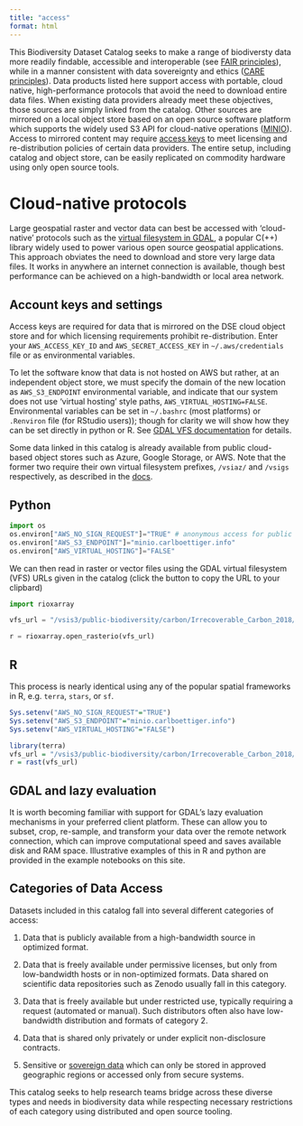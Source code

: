 ```yaml
---
title: "access"
format: html
---
```


This Biodiversity Dataset Catalog seeks to make a range of biodiversty data more readily findable, accessible and interoperable (see [FAIR principles](https://www.go-fair.org/fair-principles/)), while in a manner consistent with data sovereignty and ethics ([CARE principles](https://www.gida-global.org/care)).  Data products listed here support access with portable, cloud native, high-performance protocols that avoid the need to download entire data files. When existing data providers already meet these objectives, those sources are simply linked from the catalog. Other sources are mirrored on a local object store based on an open source software platform which supports the widely used S3 API for cloud-native operations  ([MINIO](https://min.io/)).  Access to mirrored content may require [access keys](access_keys.html) to meet licensing and re-distribution policies of certain data providers. The entire setup, including catalog and object store, can be easily replicated on commodity hardware using only open source tools. 



# Cloud-native protocols


Large geospatial raster and vector data can best be accessed with 'cloud-native' protocols such as the [virtual filesystem in GDAL](https://gdal.org/user/virtual_file_systems.html), a popular C(++) library widely used to power various open source geospatial applications. This approach obviates the need to download and store very large data files. It works in anywhere an internet connection is available, though best performance can be achieved on a high-bandwidth or local area network.


## Account keys and settings

Access keys are required for data that is mirrored on the DSE cloud object store and for which licensing requirements prohibit re-distribution. Enter your `AWS_ACCESS_KEY_ID` and `AWS_SECRET_ACCESS_KEY` in `~/.aws/credentials` file or as environmental variables.

To let the software know that data is not hosted on AWS but rather, at an independent object store, we must specify the domain of the new location as `AWS_S3_ENDPOINT` environmental variable, and indicate that our system does not use 'virtual hosting' style paths, `AWS_VIRTUAL_HOSTING=FALSE`. Environmental variables can be set in `~/.bashrc` (most platforms) or `.Renviron` file (for RStudio users)); though for clarity we will show how they can be set directly in python or R.  See [GDAL VFS documentation](https://gdal.org/user/virtual_file_systems.html#vsis3) for details.

Some data linked in this catalog is already available from public cloud-based object stores such as Azure, Google Storage, or AWS.  Note that the former two require their own virtual filesystem prefixes, `/vsiaz/` and `/vsigs` respectively, as described in the [docs](https://gdal.org/user/virtual_file_systems.html).

## Python


```python
import os
os.environ["AWS_NO_SIGN_REQUEST"]="TRUE" # anonymous access for public buckets
os.environ["AWS_S3_ENDPOINT"]="minio.carlboettiger.info"
os.environ["AWS_VIRTUAL_HOSTING"]="FALSE"
```

We can then read in raster or vector files using the GDAL virtual filesystem (VFS) URLs given in the catalog (click the button to copy the URL to your clipbard)

```python
import rioxarray

vfs_url = "/vsis3/public-biodiversity/carbon/Irrecoverable_Carbon_2018/Irrecoverable_C_Total_2018.tif"

r = rioxarray.open_rasterio(vfs_url)
```


## R 

This process is nearly identical using any of the popular spatial frameworks in R, e.g. `terra`, `stars`, or `sf`.  

```r
Sys.setenv("AWS_NO_SIGN_REQUEST"="TRUE")
Sys.setenv("AWS_S3_ENDPOINT"="minio.carlboettiger.info")
Sys.setenv("AWS_VIRTUAL_HOSTING"="FALSE")
```

```r
library(terra)
vfs_url = "/vsis3/public-biodiversity/carbon/Irrecoverable_Carbon_2018/Irrecoverable_C_Total_2018.tif"
r = rast(vfs_url)
```


## GDAL and lazy evaluation

It is worth becoming familiar with support for GDAL's lazy evaluation mechanisms in your preferred client platform. These can allow you to subset, crop, re-sample, and transform your data over the remote network connection, which can improve computational speed and saves available disk and RAM space. Illustrative examples of this in R and python are provided in the example notebooks on this site. 







## Categories of Data Access

Datasets included in this catalog fall into several different categories of access:

1. Data that is publicly available from a high-bandwidth source in optimized format. 

2. Data that is freely available under permissive licenses, but only from low-bandwidth hosts or in non-optimized formats. Data shared on scientific data repositories such as Zenodo usually fall in this category.

3. Data that is freely available but under restricted use, typically requiring a request (automated or manual).  Such distributors often also have low-bandwidth distribution and formats of category 2.

4. Data that is shared only privately or under explicit non-disclosure contracts.

5. Sensitive or [sovereign data](https://www.gida-global.org/care) which can only be stored in approved geographic regions or accessed only from secure systems.


This catalog seeks to help research teams bridge across these diverse types and needs in biodiversity data while respecting necessary restrictions of each category using distributed and open source tooling. 
